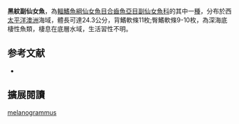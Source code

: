 {{Speciesbox
| name = 黑紋副仙女魚
| status = NE
| status_system = iucn3.1
| image = 
| image_caption = 
| genus = Paraulopus
| species = melanogrammus
| authority = Gomon & Sato, 2004
| synonyms = 
}}
'''黑紋副仙女魚'''，為[[輻鰭魚綱|輻鰭魚綱]][[仙女魚目|仙女魚目]][[合齒魚亞目|合齒魚亞目]][[副仙女魚科|副仙女魚科]]的其中一[[種|種]]，分布於西[[太平洋|太平洋]][[澳洲|澳洲]]海域，體長可達24.3公分，背鰭軟條11枚;臀鰭軟條9-10枚，為深海底棲性魚類，棲息在底層水域，生活習性不明。
==参考文献==
*{{FishBase_species|genus=Paraulopus|species=melanogrammus|year=2016|month=6}}

== 擴展閱讀 ==
{{refbegin}}
{{wikispecies-inline|Paraulopus melanogrammus|黑紋副仙女魚}}
{{refend}}
{{Taxonbar|from=Q5582604}}

[[Category:副仙女魚屬|melanogrammus]]


{{魚類小作品}}